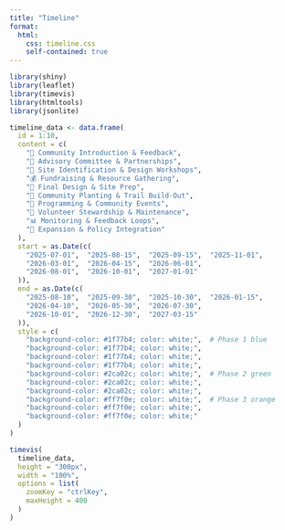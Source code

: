 ```yaml
---
title: "Timeline"
format: 
  html:
    css: timeline.css  
    self-contained: true
---
```




```r

library(shiny)
library(leaflet)
library(timevis)
library(htmltools)
library(jsonlite)

```



```r
timeline_data <- data.frame(
  id = 1:10,
  content = c(
    "📝 Community Introduction & Feedback",
    "👥 Advisory Committee & Partnerships",
    "📍 Site Identification & Design Workshops",
    "💰 Fundraising & Resource Gathering",
    "📐 Final Design & Site Prep",
    "🌱 Community Planting & Trail Build-Out",
    "🎉 Programming & Community Events",
    "🧤 Volunteer Stewardship & Maintenance",
    "📊 Monitoring & Feedback Loops",
    "🚀 Expansion & Policy Integration"
  ),
  start = as.Date(c(
    "2025-07-01",  "2025-08-15",  "2025-09-15",  "2025-11-01",
    "2026-03-01",  "2026-04-15",  "2026-06-01",
    "2026-08-01",  "2026-10-01",  "2027-01-01"
  )),
  end = as.Date(c(
    "2025-08-10",  "2025-09-30",  "2025-10-30",  "2026-01-15",
    "2026-04-10",  "2026-05-30",  "2026-07-30",
    "2026-10-01",  "2026-12-30",  "2027-03-15"
  )),
  style = c(
    "background-color: #1f77b4; color: white;",  # Phase 1 blue
    "background-color: #1f77b4; color: white;",
    "background-color: #1f77b4; color: white;",
    "background-color: #1f77b4; color: white;",
    "background-color: #2ca02c; color: white;",  # Phase 2 green
    "background-color: #2ca02c; color: white;",
    "background-color: #2ca02c; color: white;",
    "background-color: #ff7f0e; color: white;",  # Phase 3 orange
    "background-color: #ff7f0e; color: white;",
    "background-color: #ff7f0e; color: white;"
  )
)

timevis(
  timeline_data,
  height = "300px",
  width = "100%",
  options = list(
    zoomKey = "ctrlKey",
    maxHeight = 400
  )
)
```